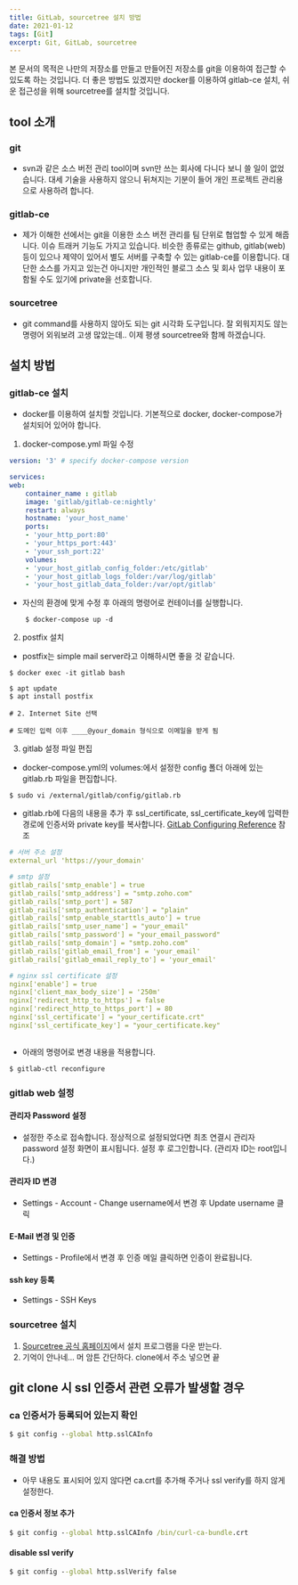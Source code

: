 ```yaml
---
title: GitLab, sourcetree 설치 방법
date: 2021-01-12
tags: [Git]
excerpt: Git, GitLab, sourcetree
---
```


본 문서의 목적은 나만의 저장소를 만들고 만들어진 저장소를 git을 이용하여 접근할 수 있도록 하는 것입니다. 더 좋은 방법도 있겠지만 docker를 이용하여 gitlab-ce 설치, 쉬운 접근성을 위해 sourcetree를 설치할 것입니다.

## tool 소개
### git
- svn과 같은 소스 버전 관리 tool이며 svn만 쓰는 회사에 다니다 보니 쓸 일이 없었습니다. 대세 기술을 사용하지 않으니 뒤쳐지는 기분이 들어 개인 프로젝트 관리용으로 사용하려 합니다. 

### gitlab-ce
- 제가 이해한 선에서는 git을 이용한 소스 버전 관리를 팀 단위로 협업할 수 있게 해줍니다. 이슈 트래커 기능도 가지고 있습니다. 비슷한 종류로는 github, gitlab(web) 등이 있으나 제약이 있어서 별도 서버를 구축할 수 있는 gitlab-ce를 이용합니다. 대단한 소스를 가지고 있는건 아니지만 개인적인 블로그 소스 및 회사 업무 내용이 포함될 수도 있기에 private을 선호합니다.  

### sourcetree
- git command를 사용하지 않아도 되는 git 시각화 도구입니다. 잘 외워지지도 않는 명령어 외워보려 고생 많았는데.. 이제 평생 sourcetree와 함께 하겠습니다.

## 설치 방법
### gitlab-ce 설치
- docker를 이용하여 설치할 것입니다. 기본적으로 docker, docker-compose가 설치되어 있어야 합니다.
1. docker-compose.yml 파일 수정

``` yml
version: '3' # specify docker-compose version

services:
web:
    container_name : gitlab
    image: 'gitlab/gitlab-ce:nightly'
    restart: always
    hostname: 'your_host_name'
    ports:
    - 'your_http_port:80'
    - 'your_https_port:443'
    - 'your_ssh_port:22'
    volumes:
    - 'your_host_gitlab_config_folder:/etc/gitlab'
    - 'your_host_gitlab_logs_folder:/var/log/gitlab'
    - 'your_host_gitlab_data_folder:/var/opt/gitlab'

```

- 자신의 환경에 맞게 수정 후 아래의 명령어로 컨테이너를 실행합니다.

``` shell
    $ docker-compose up -d
```

2. postfix 설치
- postfix는 simple mail server라고 이해하시면 좋을 것 같습니다.

``` shell
$ docker exec -it gitlab bash
        
$ apt update
$ apt install postfix

# 2. Internet Site 선택

# 도메인 입력 이후 ____@your_domain 형식으로 이메일을 받게 됨

```

3. gitlab 설정 파일 편집
- docker-compose.yml의 volumes:에서 설정한 config 폴더 아래에 있는 gitlab.rb 파일을 편집합니다.

``` shell
$ sudo vi /external/gitlab/config/gitlab.rb

```

- gitlab.rb에 다음의 내용을 추가 후 ssl_certificate, ssl_certificate_key에 입력한 경로에 인증서와 private key를 복사합니다. [GitLab Configuring Reference](https://docs.gitlab.com/omnibus/settings/README.html) 참조

``` yml
# 서버 주소 설정
external_url 'https://your_domain'

# smtp 설정
gitlab_rails['smtp_enable'] = true
gitlab_rails['smtp_address'] = "smtp.zoho.com"
gitlab_rails['smtp_port'] = 587
gitlab_rails['smtp_authentication'] = "plain"
gitlab_rails['smtp_enable_starttls_auto'] = true
gitlab_rails['smtp_user_name'] = "your_email"
gitlab_rails['smtp_password'] = "your_email_password"
gitlab_rails['smtp_domain'] = "smtp.zoho.com"
gitlab_rails['gitlab_email_from'] = 'your_email'
gitlab_rails['gitlab_email_reply_to'] = 'your_email'

# nginx ssl certificate 설정
nginx['enable'] = true
nginx['client_max_body_size'] = '250m'
nginx['redirect_http_to_https'] = false
nginx['redirect_http_to_https_port'] = 80
nginx['ssl_certificate'] = "your_certificate.crt"
nginx['ssl_certificate_key'] = "your_certificate.key"
        
```

- 아래의 명령어로 변경 내용을 적용합니다.

``` shell
$ gitlab-ctl reconfigure

```
        
### gitlab web 설정
#### 관리자 Password 설정
- 설정한 주소로 접속합니다. 정상적으로 설정되었다면 최초 연결시 관리자 password 설정 화면이 표시됩니다. 설정 후 로그인합니다. (관리자 ID는 root입니다.)
#### 관리자 ID 변경
- Settings - Account - Change username에서 변경 후 Update username 클릭
#### E-Mail 변경 및 인증
- Settings - Profile에서 변경 후 인증 메일 클릭하면 인증이 완료됩니다. 
#### ssh key 등록 
- Settings - SSH Keys

### sourcetree 설치
1. [Sourcetree 공식 홈페이지](https://www.sourcetreeapp.com/)에서 설치 프로그램을 다운 받는다. 
2. 기억이 안나네... 머 암튼 간단하다. clone에서 주소 넣으면 끝


## git clone 시 ssl 인증서 관련 오류가 발생할 경우

### ca 인증서가 등록되어 있는지 확인

```cmd
$ git config --global http.sslCAInfo

```

### 해결 방법
- 아무 내용도 표시되어 있지 않다면 ca.crt를 추가해 주거나 ssl verify를 하지 않게 설정한다.

#### ca 인증서 정보 추가

```cmd
$ git config --global http.sslCAInfo /bin/curl-ca-bundle.crt

```

#### disable ssl verify 
```cmd
$ git config --global http.sslVerify false
    
```